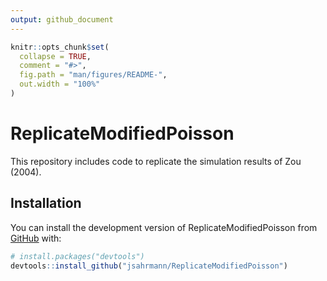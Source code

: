 ```yaml
---
output: github_document
---
```


<!-- README.md is generated from README.Rmd. Please edit that file -->

```r
knitr::opts_chunk$set(
  collapse = TRUE,
  comment = "#>",
  fig.path = "man/figures/README-",
  out.width = "100%"
)
```

<!-- badges: start -->
<!-- badges: end -->

# ReplicateModifiedPoisson

This repository includes code to replicate the simulation results of Zou (2004).

## Installation

You can install the development version of ReplicateModifiedPoisson from [GitHub](https://github.com/) with:

``` r
# install.packages("devtools")
devtools::install_github("jsahrmann/ReplicateModifiedPoisson")
```
